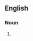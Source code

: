 {{also|pip-squeaks}}
==English==

===Noun===
{{head|en|noun plural form}}

# {{plural of|pipsqueak|lang=en}}